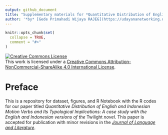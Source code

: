 ```yaml
---
output: github_document
title: "Supplementary materials for *Quantitative Distribution of English and Indonesian Motion Verbs and Its Typological Implications: A case study with the English and Indonesian versions of the* Twilight *novel*"
author: '*by* [Gede Primahadi Wijaya RAJEG](https://udayananetworking.unud.ac.id/lecturer/880-gede-primahadi-wijaya-rajeg) <a itemprop="sameAs" content="https://orcid.org/0000-0002-2047-8621" href="https://orcid.org/0000-0002-2047-8621" target="orcid.widget" rel="noopener noreferrer" style="vertical-align:top;"><img src="https://orcid.org/sites/default/files/images/orcid_16x16.png" style="width:1em;margin-right:.5em;" alt="ORCID iD icon"></a> & Utei Charaleghy PAMPHILA'
---
```


<!-- README.md is generated from README.Rmd. Please edit that file -->

```r
knitr::opts_chunk$set(
  collapse = TRUE,
  comment = "#>"
)
```

<a rel="license" href="http://creativecommons.org/licenses/by-nc-sa/4.0/"><img alt="Creative Commons License" style="border-width:0" src="https://i.creativecommons.org/l/by-nc-sa/4.0/88x31.png" /></a><br />This work is licensed under a <a rel="license" href="http://creativecommons.org/licenses/by-nc-sa/4.0/">Creative Commons Attribution-NonCommercial-ShareAlike 4.0 International License</a>.

# Preface

This is a repository for dataset, figures, and R Notebook with the R codes for our paper titled *Quantitative Distribution of English and Indonesian Motion Verbs and Its Typological Implications: A case study with the English and Indonesian versions of the* Twilight *novel*. This paper is accepted for publication with minor revisions in the *[Journal of Language and Literature](https://e-journal.usd.ac.id/index.php/JOLL/index)*.

